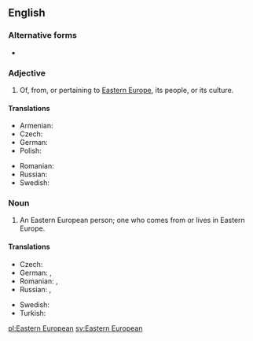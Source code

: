 ==English==

===Alternative forms===
* {{l|en|Eastern Euro}}

===Adjective===
{{en-adj|head=[[eastern|Eastern]] [[European]]|-}}

# Of, from, or pertaining to [[Eastern Europe]], its people, or its culture.

====Translations====
{{trans-top|Eastern European}}
* Armenian: {{t|hy|արեւելաեվրոպական}}
* Czech: {{t+|cs|východoevropský}}
* German: {{t|de|osteuropäisch}}
* Polish: {{t|pl|wschodnioeuropejski|m}}
{{trans-mid}}
* Romanian: {{t|ro|est-european}}
* Russian: {{t+|ru|восточноевропе́йский}}
* Swedish: {{t+|sv|östeuropeisk}}
{{trans-bottom}}

===Noun===
{{en-noun|head=[[eastern|Eastern]] [[European]]}}

# An Eastern European person; one who comes from or lives in Eastern Europe.

====Translations====
{{trans-top|Eastern European person}}
* Czech: {{t|cs|Východoevropan|m}}
* German: {{t+|de|Osteuropäer|m}}, {{t+|de|Osteuropäerin|f}}
* Romanian: {{t|ro|est-european|m}}, {{t|ro|est-europeană|f}}
* Russian: {{t+|ru|восточноевропе́ец|m}}, {{t|ru|восточноевропе́йка|f}}
{{trans-mid}}
* Swedish: {{t|sv|östeuropé|c}}
* Turkish: {{t|tr|Doğu Avrupalı}}
{{trans-bottom}}

[[pl:Eastern European]]
[[sv:Eastern European]]
